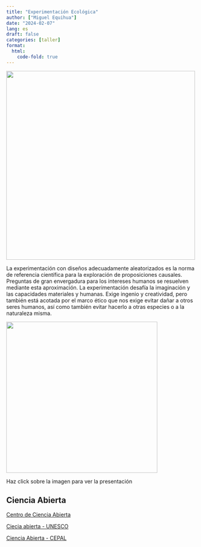 ```yaml
---
title: "Experimentación Ecológica"
author: ["Miguel Equihua"]
date: "2024-02-07"
lang: es
draft: false
categories: [taller]
format:
  html:
    code-fold: true
---
```


![](Planeta-en-botella.jpg){width="500"}

La experimentación con diseños adecuadamente aleatorizados es la norma de referencia científica para la exploración de proposiciones causales. Preguntas de gran envergadura para los intereses humanos se resuelven mediante esta aproximación. La experimentación desafía la imaginación y las capacidades materiales y humanas. Exige ingenio y creatividad, pero también está acotada por el marco ético que nos exige evitar dañar a otros seres humanos, así como también evitar hacerlo a otras especies o a la naturaleza misma.



::: {layout="[[-20, 40, -20],[-20, 40, -20]]"}
[![](desierto4.jpg){width="400"}](../../presentaciones/11-experimentar/experimentar.qmd)

Haz click sobre la imagen para ver la presentación
:::


## Ciencia Abierta

[Centro de Ciencia Abierta](https://osf.io/)

[Ciecia abierta - UNESCO](https://www.unesco.org/en/open-science)

[Ciencia Abierta - CEPAL](https://www.cepal.org/es/notas/manual-capacitacion-foster-ciencia-abierta)
